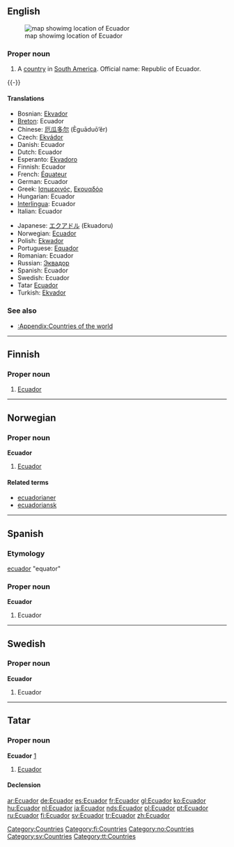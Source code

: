 {{see|ecuador}}
{{wikipedia}}
==English==
[[Image:LocationEcuador.svg|thumb|map showimg location of Ecuador]]

===Proper noun===
{{en-proper noun}}

# A [[country]] in [[South America]]. Official name: Republic of Ecuador.

{{-}}

====Translations====
{{trans-top|country in South America}}
*Bosnian: [[Ekvador]] {{m}}
*[[Breton]]: Ecuador
*Chinese: [[厄瓜多尔]] (Èguāduō’ěr)
*Czech: [[Ekvádor]] {{m}}
*Danish: Ecuador
*Dutch: Ecuador
*Esperanto: [[Ekvadoro]]
*Finnish: Ecuador
*French: [[Équateur]]
*German: Ecuador
*Greek: [[Ισημερινός]], [[Εκουαδόρ]]
*Hungarian: Ecuador
*[[Interlingua]]: Ecuador
*Italian: Ecuador
{{trans-mid}}
*Japanese: [[エクアドル]] (Ekuadoru)
*Norwegian: [[#Norwegian|Ecuador]]
*Polish: [[Ekwador]]
*Portuguese: [[Equador]]
*Romanian: Ecuador {{n}}
*Russian: [[Эквадор]]
*Spanish: Ecuador
*Swedish: Ecuador
*Tatar [[#Tatar|Ecuador]]
*Turkish: [[Ekvador]]
{{trans-bottom}}

===See also===
* [[:Appendix:Countries of the world]]

[[Category:Countries]]

----

==Finnish==
{{wikipedia|lang=fi}}

===Proper noun===
{{fi-noun|proper=true}}

# [[#English|Ecuador]]

[[Category:fi:Countries]]

----

==Norwegian==

===Proper noun===
'''Ecuador'''

# [[#English|Ecuador]]

====Related terms====
*[[ecuadorianer]]
*[[ecuadoriansk]]

[[Category:no:Countries]]

----

==Spanish==

===Etymology===
[[ecuador]] "equator"

===Proper noun===
'''Ecuador'''

# Ecuador

----

==Swedish==

===Proper noun===
'''Ecuador'''

# Ecuador

[[Category:sv:Countries]]

----

==Tatar==

===Proper noun===
'''Ecuador''' [http://www2.azatliq.org/analysis/analysis/tb/2006/10/9A6D6E9B-3FB1-4AE5-9B1D-08CD6339AF5C.asp]

# [[Ecuador#english|Ecuador]]

====Declension====
{{tt-latin-noun|nıñ|ga|nı|da|dan}}

[[Category:tt:Countries]]

[[ar:Ecuador]]
[[de:Ecuador]]
[[es:Ecuador]]
[[fr:Ecuador]]
[[gl:Ecuador]]
[[ko:Ecuador]]
[[hu:Ecuador]]
[[nl:Ecuador]]
[[ja:Ecuador]]
[[nds:Ecuador]]
[[pl:Ecuador]]
[[pt:Ecuador]]
[[ru:Ecuador]]
[[fi:Ecuador]]
[[sv:Ecuador]]
[[tr:Ecuador]]
[[zh:Ecuador]]
